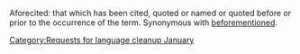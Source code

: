 {{nolanguage/box}}
[[Category:Requests for language cleanup January]]

Aforecited:  that which has been cited, quoted or named or quoted before or prior to the occurrence of the term. Synonymous with [[beforementioned]].